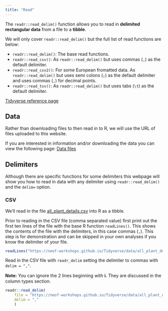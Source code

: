 ```yaml
---
title: "Read"
---
```


The `readr::read_delim()` function allows you to read in __delimited rectangular data__ from a file to a __tibble__.

We will only cover `readr::read_delim()` but the full list of read functions are below:

- `readr::read_delim()`: The base read functions.
- `readr::read_csv()`: As `readr::read_delim()` but uses commas (`,`) as the default delimiter.
- `readr::read_csv2()`: For some European fromatted data. As `readr::read_delim()` but uses semi colons (`;`) as the default delimiter and uses commas (`,`) for decimal points.
- `readr::read_tsv()`: As `readr::read_delim()` but uses tabs (`\t`) as the default delimiter.

[Tidyverse reference page](https://readr.tidyverse.org/reference/read_delim.html)

## Data

Rather than downloading files to then read in to R, we will use the URL of files uploaded to this website.

If you are interested in information and/or downloading the data you can view the following page: [Data files](/datasets/data_files.qmd)

## Delimiters

Although there are specific functions for some delimiters this webpage will show you how to read in data with any delimiter using `readr::read_delim()` and the `delim=` option.

### CSV

We'll read in the file [all_plant_details.csv](https://neof-workshops.github.io/Tidyverse/data/all_plant_details.csv) into R as a tibble.

Prior to reading in the CSV file (comma separated value) first print out the first ten lines of the file with the base R function `readLines()`. 
This shows the contents of the file with the delimiters, in this case commas (`,`).
This step is for demonstration and can be skipped in your own analyses if you know the delimiter of your file.

```r
readLines("https://neof-workshops.github.io/Tidyverse/data/all_plant_details.csv", n=10)
```

Read in the CSV file with `readr_delim` setting the delimiter to commas with `delim = ","`.

__Note:__ You can ignore the 2 lines beginning with __ℹ__. They are discussed in the column types section.

```r
readr::read_delim(
    file = "https://neof-workshops.github.io/Tidyverse/data/all_plant_details.csv",
    delim = ","
    )
```

